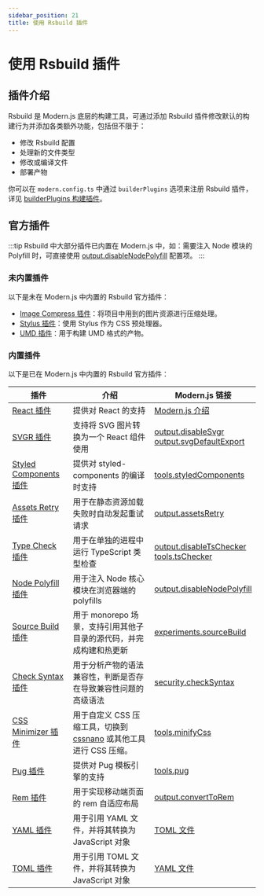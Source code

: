 ```yaml
---
sidebar_position: 21
title: 使用 Rsbuild 插件
---
```


# 使用 Rsbuild 插件

## 插件介绍

Rsbuild 是 Modern.js 底层的构建工具，可通过添加 Rsbuild 插件修改默认的构建行为并添加各类额外功能，包括但不限于：

- 修改 Rsbuild 配置
- 处理新的文件类型
- 修改或编译文件
- 部署产物

你可以在 `modern.config.ts` 中通过 `builderPlugins` 选项来注册 Rsbuild 插件，详见 [builderPlugins 构建插件](/configure/app/builder-plugins.html)。

## 官方插件

:::tip
Rsbuild 中大部分插件已内置在 Modern.js 中，如：需要注入 Node 模块的 Polyfill 时，可直接使用 [output.disableNodePolyfill](/configure/app/output/disable-node-polyfill.html) 配置项。
:::

### 未内置插件

以下是未在 Modern.js 中内置的 Rsbuild 官方插件：

- [Image Compress 插件](https://rsbuild.dev/zh/plugins/list/plugin-image-compress)：将项目中用到的图片资源进行压缩处理。
- [Stylus 插件](https://rsbuild.dev/zh/plugins/list/plugin-stylus)：使用 Stylus 作为 CSS 预处理器。
- [UMD 插件](https://rsbuild.dev/zh/plugins/list/plugin-umd)：用于构建 UMD 格式的产物。

### 内置插件

以下是已在 Modern.js 中内置的 Rsbuild 官方插件：

| 插件                                                                                   | 介绍                                                                                     | Modern.js 链接                                                                                                                        |
| -------------------------------------------------------------------------------------- | ---------------------------------------------------------------------------------------- | ------------------------------------------------------------------------------------------------------------------------------------- |
| [React 插件](https://rsbuild.dev/zh/plugins/list/plugin-react)                         | 提供对 React 的支持                                                                      | [Modern.js 介绍](/guides/get-started/introduction.html#modernjs-框架)                                                                 |
| [SVGR 插件](https://rsbuild.dev/zh/plugins/list/plugin-svgr)                           | 支持将 SVG 图片转换为一个 React 组件使用                                                 | [output.disableSvgr](/configure/app/output/disable-svgr)<br />[output.svgDefaultExport](/configure/app/output/svg-default-export)     |
| [Styled Components 插件](https://rsbuild.dev/zh/plugins/list/plugin-styled-components) | 提供对 styled-components 的编译时支持                                                    | [tools.styledComponents](/configure/app/tools/styled-components.html)                                                                 |
| [Assets Retry 插件](https://rsbuild.dev/zh/plugins/list/plugin-assets-retry)           | 用于在静态资源加载失败时自动发起重试请求                                                 | [output.assetsRetry](/configure/app/output/assets-retry.html)                                                                         |
| [Type Check 插件](https://rsbuild.dev/zh/plugins/list/plugin-type-check)               | 用于在单独的进程中运行 TypeScript 类型检查                                               | [output.disableTsChecker](/configure/app/output/disable-ts-checker.html)<br />[tools.tsChecker](/configure/app/tools/ts-checker.html) |
| [Node Polyfill 插件](https://rsbuild.dev/zh/plugins/list/plugin-node-polyfill)         | 用于注入 Node 核心模块在浏览器端的 polyfills                                             | [output.disableNodePolyfill](/configure/app/output/disable-node-polyfill.html)                                                        |
| [Source Build 插件](https://rsbuild.dev/zh/plugins/list/plugin-source-build)           | 用于 monorepo 场景，支持引用其他子目录的源代码，并完成构建和热更新                       | [experiments.sourceBuild](/configure/app/experiments/source-build.html)                                                               |
| [Check Syntax 插件](https://rsbuild.dev/zh/plugins/list/plugin-check-syntax)           | 用于分析产物的语法兼容性，判断是否存在导致兼容性问题的高级语法                           | [security.checkSyntax](/configure/app/security/check-syntax.html)                                                                     |
| [CSS Minimizer 插件](https://rsbuild.dev/zh/plugins/list/plugin-css-minimizer)         | 用于自定义 CSS 压缩工具，切换到 [cssnano](https://cssnano.co/) 或其他工具进行 CSS 压缩。 | [tools.minifyCss](/configure/app/tools/minify-css.html)                                                                               |
| [Pug 插件](https://rsbuild.dev/zh/plugins/list/plugin-pug)                             | 提供对 Pug 模板引擎的支持                                                                | [tools.pug](/configure/app/tools/pug.html)                                                                                            |
| [Rem 插件](https://rsbuild.dev/zh/plugins/list/plugin-rem)                             | 用于实现移动端页面的 rem 自适应布局                                                      | [output.convertToRem](/configure/app/output/convert-to-rem.html)                                                                      |
| [YAML 插件](https://rsbuild.dev/zh/plugins/list/plugin-yaml)                           | 用于引用 YAML 文件，并将其转换为 JavaScript 对象                                         | [TOML 文件](/guides/basic-features/json-files.html#toml-文件)                                                                         |
| [TOML 插件](https://rsbuild.dev/zh/plugins/list/plugin-toml)                           | 用于引用 TOML 文件，并将其转换为 JavaScript 对象                                         | [YAML 文件](/guides/basic-features/json-files.html#yaml-文件)                                                                         |
